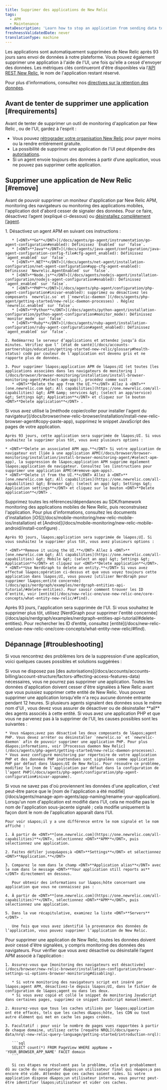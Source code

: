```yaml
---
title: Supprimer des applications de New Relic
tags:
  - APM
  - Maintenance
metaDescription: 'Learn how to stop an application from sending data to New Relic, and how to remove it from the UI.'
freshnessValidatedDate: never
translationType: machine
---
```


Les applications sont automatiquement supprimées de New Relic après 93 jours sans envoi de données à notre plateforme. Vous pouvez également supprimer une application à l&apos;aide de l&apos;UI, une fois qu&apos;elle a cessé d&apos;envoyer des données. Les métriques clés continueront d&apos;être disponibles via l&apos;[API REST New Relic](/docs/apis/rest-api-v2/getting-started/introduction-new-relic-rest-api-v2), le nom de l&apos;application restant réservé.

Pour plus d&apos;informations, consultez nos [directives sur la rétention des données](/docs/accounts/accounts/data-management/overview-data-retention-components#apm).

## Avant de tenter de supprimer une application [#requirements]

Avant de tenter de supprimer un outil de monitoring d&apos;application par New Relic <InlinePopover type="apm" />, <InlinePopover type="browser" />ou <InlinePopover type="mobile" />de l&apos;UI, gardez à l&apos;esprit :

* Vous pouvez [rétrograder votre organisation New Relic](/docs/accounts/accounts-billing/account-setup/downgradecancel-account) pour payer moins ou la rendre entièrement gratuite.
* La possibilité de supprimer une application de l&apos;UI peut dépendre des [autorisations](/docs/accounts/accounts-billing/account-structure/factors-affecting-access-features-data/#user-permissions).
* Si un agent envoie toujours des données à partir d’une application, vous ne pouvez pas supprimer cette application.

## Supprimer une application de New Relic [#remove]

Avant de pouvoir supprimer un moniteur d&apos;application par New Relic APM, monitoring des navigateurs ou monitoring des applications mobiles, l&apos;application doit d&apos;abord cesser de signaler des données. Pour ce faire, désactivez l’agent (expliqué ci-dessous) ou [désinstallez complètement l’agent](/docs/agents/manage-apm-agents/installation/uninstall-agent).

<CollapserGroup>
  <Collapser id="remove-apm-apps" title="Applications APM">
    1. Désactivez un agent APM en suivant ces instructions :

       * [<DNT>**Go**</DNT>](/docs/agents/go-agent/instrumentation/go-agent-configuration#enabled): Définissez `Enabled` sur `false`.
       * [<DNT>**Java**</DNT>](/docs/agents/java-agent/configuration/java-agent-configuration-config-file#cfg-agent_enabled): Définissez `agent_enabled` sur `false`.
       * [<DNT>**.NET**</DNT>](/docs/agents/net-agent/installation-configuration/net-agent-configuration#app-cfg-agent-enabled): Définissez `Newrelic.AgentEnabled` sur `false`.
       * [<DNT>**Node.js**</DNT>](/docs/agents/nodejs-agent/installation-configuration/nodejs-agent-configuration#enabled): Définissez `agent_enabled` sur `false`.
       * [<DNT>**PHP**</DNT>](/docs/agents/php-agent/configuration/php-agent-configuration#inivar-enabled): supprimez ou désactivez les composants `newrelic.so` et [`newrelic-daemon`](/docs/agents/php-agent/getting-started/new-relic-daemon-processes) . Réglez `newrelic.enabled` sur `false`.
       * [<DNT>**Python**</DNT>](/docs/agents/python-agent/installation-configuration/python-agent-configuration#monitor_mode): Définissez `monitor_mode` sur `false`.
       * [<DNT>**Ruby**</DNT>](/docs/agents/ruby-agent/installation-configuration/ruby-agent-configuration#agent_enabled): Définissez `agent_enabled` sur `false`.

    2. Redémarrez le serveur d’applications et attendez jusqu’à dix minutes. Vérifiez que l’ [état de santé](/docs/accounts-partnerships/education/getting-started-new-relic/glossary#health-status) codé par couleur de l’application est devenu gris et ne rapporte plus de données.

    3. Pour supprimer l&apos;application APM de l&apos;UI (et toutes [les applications associées dans les navigateurs de monitoring ](/docs/browser/browser-monitoring/installation/install-browser-monitoring-agent/#select-apm-app)), procédez comme suit :
       * <DNT>**Delete the app from the UI.**</DNT> Allez à <DNT>**[one.newrelic.com &gt; All capabilities](https://one.newrelic.com/all-capabilities) &gt; APM &amp; services &gt; (select an app/service) &gt; Settings &gt; Application**</DNT> et cliquez sur le bouton <DNT>**Delete application**</DNT> .
  </Collapser>

  <Collapser id="remove-browser-apps" title="Navigateur">
    Si vous avez utilisé la [méthode copier/coller pour installer l&apos;agent du navigateur](/docs/browser/new-relic-browser/installation/install-new-relic-browser-agent#copy-paste-app), supprimez le snippet JavaScript des pages de votre application.

    Après 93 jours, cette application sera supprimée de l&apos;UI. Si vous souhaitez le supprimer plus tôt, vous avez plusieurs options :

    * <DNT>**Delete an associated APM app.**</DNT> Si votre application de navigateur est [liée à une application APM](/docs/browser/browser-monitoring/installation/install-browser-monitoring-agent/#select-apm-app), la suppression de l&apos;application APM supprime également l&apos;application de navigateur. Consultez les [instructions pour supprimer une application APM](#remove-apm-apps).
    * <DNT>**Delete it from the UI.**</DNT> Allez à <DNT>**[one.newrelic.com &gt; All capabilities](https://one.newrelic.com/all-capabilities) &gt; Browser &gt; (select an app) &gt; Settings &gt; Application settings**</DNT> et cliquez sur le bouton <DNT>**Delete application**</DNT> .
  </Collapser>

  <Collapser id="remove-mobile-apps" title="Applications mobiles">
    Supprimez toutes les références/dépendances au SDK/framework monitoring des applications mobiles de New Relic, puis reconstruisez l&apos;application. Pour plus d&apos;informations, consultez les documents d&apos;installation [iOS](/docs/mobile-monitoring/new-relic-mobile-ios/installation) et [Android](/docs/mobile-monitoring/new-relic-mobile-android/install-configure) .

    Après 93 jours, l&apos;application sera supprimée de l&apos;UI. Si vous souhaitez le supprimer plus tôt, vous avez plusieurs options :

    * <DNT>**Remove it using the UI.**</DNT> Allez à <DNT>**[one.newrelic.com &gt; All capabilities](https://one.newrelic.com/all-capabilities) &gt; Mobile &gt; (select an app) &gt; Settings &gt; Application**</DNT> et cliquez sur <DNT>**Delete application**</DNT>.
    * <DNT>**Use NerdGraph to delete an entity.**</DNT> Si vous avez effectué l&apos;opération ci-dessus et que vous voyez toujours cette application dans l&apos;UI, vous pouvez [utiliser NerdGraph pour supprimer l&apos;entité concernée](/docs/apis/nerdgraph/examples/nerdgraph-entities-api-tutorial/#delete-entities). Pour savoir comment trouver les ID d’entité, voir [entité](/docs/new-relic-one/use-new-relic-one/core-concepts/what-entity-new-relic/#find).
  </Collapser>

  <Collapser id="remove-otel-apps" title="OpenTelemetry">
    Après 93 jours, l&apos;application sera supprimée de l&apos;UI. Si vous souhaitez le supprimer plus tôt, utilisez [NerdGraph pour supprimer l&apos;entité concernée](/docs/apis/nerdgraph/examples/nerdgraph-entities-api-tutorial/#delete-entities). Pour rechercher les ID d’entité, consultez [entité](/docs/new-relic-one/use-new-relic-one/core-concepts/what-entity-new-relic/#find).
  </Collapser>
</CollapserGroup>

## Dépannage [#troubleshooting]

Si vous rencontrez des problèmes lors de la suppression d&apos;une application, voici quelques causes possibles et solutions suggérées :

<CollapserGroup>
  <Collapser id="not-owner-admin" title="Vous manquez d'autorisations">
    Si vous ne disposez pas [des autorisations](/docs/accounts/accounts-billing/account-structure/factors-affecting-access-features-data) nécessaires, vous ne pourrez pas supprimer une application.
  </Collapser>

  <Collapser id="wait-longer" title="Vous n'avez pas attendu assez longtemps">
    Toutes les données d&apos;application doivent cesser d&apos;être signalées à New Relic avant que vous puissiez supprimer cette entité de New Relic. Vous pouvez supprimer une application lorsqu&apos;elle n&apos;a reçu aucune donnée entrante pendant 12 heures.
  </Collapser>

  <Collapser id="agents-not-disabled" title="Tous les agents ne sont pas désactivés">
    Si plusieurs agents signalent des données sous le même nom d&apos;UI , vous devez vous assurer de désactiver ou de désinstaller <DNT>**all**</DNT> des agents associés à cette entité.
  </Collapser>

  <Collapser id="php-issues" title="Vous rencontrez des problèmes pour supprimer votre application PHP">
    Si vous avez une application PHP et que vous ne parvenez pas à la supprimer de l&apos;UI, les causes possibles sont les suivantes :

    * Vous n&apos;avez pas désactivé les deux composants de l&apos;agent PHP. Vous devez arrêter ou désinstaller `newrelic.so` et `newrelic-daemon` afin de pouvoir supprimer une application PHP. Pour plus d&apos;informations, voir [Processus daemon New Relic](/docs/agents/php-agent/getting-started/new-relic-daemon-processes).
    * Vous avez configuré monitoring par répertoire de votre application PHP et des données PHP inattendues sont signalées comme application PHP par défaut dans l&apos;UI de New Relic. Pour résoudre ce problème, modifiez le [nom de l’application par défaut dans la configuration de l’agent PHP](/docs/agents/php-agent/configuration/php-agent-configuration#inivar-appname).
  </Collapser>

  <Collapser id="name-confusion" title="Vous ne savez pas d'où viennent les données de l'application">
    Si vous ne savez pas d&apos;où proviennent les données d&apos;une application, c&apos;est peut-être parce que le [nom de l&apos;application a été modifié](/docs/agents/manage-apm-agents/app-naming/rename-your-application). Lorsqu&apos;un nom d&apos;application est modifié dans l&apos;UI, cela ne modifie pas le nom de l&apos;application sous-jacente signalé ; cela modifie uniquement la façon dont le nom de l&apos;application apparaît dans l&apos;UI.

    Pour voir s&apos;il y a une différence entre le nom signalé et le nom affiché :

    1. À partir de <DNT>**[one.newrelic.com](https://one.newrelic.com/all-capabilities)**</DNT>, sélectionnez <DNT>**APM**</DNT>, puis sélectionnez une application.

    2. Faites défiler jusqu&apos;à <DNT>**Settings**</DNT> et sélectionnez <DNT>**Application.**</DNT>

    3. Comparez le nom dans le champ <DNT>**Application alias**</DNT> avec le nom dans le message <DNT>**Your application still reports as**</DNT> directement en dessous.

       Pour obtenir des informations sur l&apos;hôte concernant une application que vous ne connaissez pas :

    4. À partir de <DNT>**[one.newrelic.com](https://one.newrelic.com/all-capabilities)**</DNT>, sélectionnez <DNT>**APM**</DNT>, puis sélectionnez une application.

    5. Dans la vue récapitulative, examinez la liste <DNT>**Servers**</DNT> .

       Une fois que vous avez identifié la provenance des données de l’application, vous pouvez supprimer l’application de New Relic.
  </Collapser>

  <Collapser id="browser-reporting" title="les données de navigateur rapportent toujours">
    Pour supprimer une application de New Relic, toutes les données doivent avoir cessé d&apos;être signalées, y compris monitoring des données des navigateurs. Pour vérifier que vous avez désactivé ou désinstallé l’agent APM associé à l’application :

    1. Assurez-vous que [monitoring des navigateurs est désactivée](/docs/browser/new-relic-browser/installation-configuration/browser-settings-ui-options-browser-monitoring#disabling).

       * Si votre monitoring des navigateurs script est inséré par l&apos;agent APM, désactivez-le depuis l&apos;UI, dans le fichier de configuration de l&apos;agent ou dans les deux.
       * Si vous avez copié et collé le snippet de monitoring JavaScript dans certaines pages, supprimez ce snippet JavaScript manuellement.

    2. Assurez-vous que tous les caches utilisés par l&apos;application ont été effacés, tels que les caches d&apos;hôte, les CDN ou tout autre élément qui met en cache les pages créées.

    3. Facultatif : pour voir le nombre de pages vues rapportées à partir de chaque domaine, utilisez cette [requête NRQL](/docs/query-data/nrql-new-relic-query-language/getting-started/introduction-nrql):

       ```sql
       SELECT count(*) FROM PageView WHERE appName = 'YOUR_BROWSER_APP_NAME' FACET domain
       ```

       Si ces étapes ne résolvent pas le problème, cela est probablement dû au cache du navigateur d&apos;un utilisateur final qui n&apos;a pas encore été vidé. Attendez que ces caches soient vides. Si votre application dispose d&apos;un utilisateur interne, vous pourrez peut-être identifier l&apos;utilisateur et vider ces caches.
  </Collapser>
</CollapserGroup>